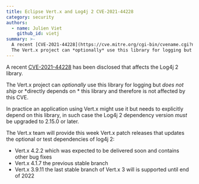 ```yaml
---
title: Eclipse Vert.x and Log4j 2 CVE-2021-44228
category: security
authors:
  - name: Julien Viet
    github_id: vietj
summary: >-
  A recent [CVE-2021-44228](https://cve.mitre.org/cgi-bin/cvename.cgi?name=CVE-2021-44228) has been disclosed that affects the Log4j 2 library.
  The Vert.x project can *optionally* use this library for logging but *does not ship* this library and therefore is not affected by this CVE.
---
```


A recent [CVE-2021-44228](https://cve.mitre.org/cgi-bin/cvename.cgi?name=CVE-2021-44228) has been disclosed that affects the Log4j 2 library.

The Vert.x project can *optionally* use this library for logging but *does not ship* or *directly depends on * this library and therefore is not affected by this CVE.

In practice an application using Vert.x might use it but needs to explicitly depend on this library, in such case the Log4j 2
dependency version *must* be upgraded to 2.15.0 or later.

The Vert.x team will provide this week Vert.x patch releases that updates the optional or test dependencies of log4j 2:

- Vert.x 4.2.2 which was expected to be delivered soon and contains other bug fixes
- Vert.x 4.1.7 the previous stable branch
- Vert.x 3.9.11 the last stable branch of Vert.x 3 will is supported until end of 2022

